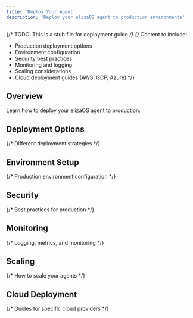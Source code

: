 ```yaml
---
title: 'Deploy Your Agent'
description: 'Deploy your elizaOS agent to production environments'
---
```


{/* TODO: This is a stub file for deployment guide */}
{/* Content to include:
   - Production deployment options
   - Environment configuration
   - Security best practices
   - Monitoring and logging
   - Scaling considerations
   - Cloud deployment guides (AWS, GCP, Azure)
*/}

## Overview

Learn how to deploy your elizaOS agent to production.

## Deployment Options

{/* Different deployment strategies */}

## Environment Setup

{/* Production environment configuration */}

## Security

{/* Best practices for production */}

## Monitoring

{/* Logging, metrics, and monitoring */}

## Scaling

{/* How to scale your agents */}

## Cloud Deployment

{/* Guides for specific cloud providers */}
